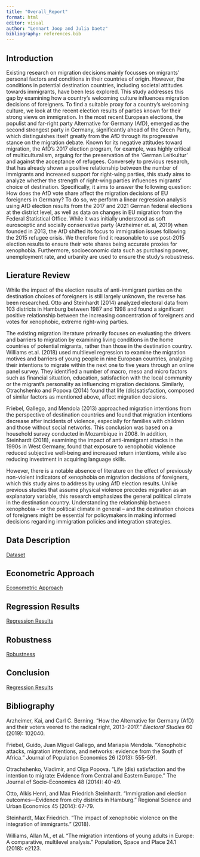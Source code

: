 ```yaml
---
title: "Overall_Report"
format: html
editor: visual
author: "Lennart Joop and Julia Daetz"
bibliography: references.bib
---
```


## Introduction

Existing research on migration decisions mainly focusses on migrants' personal factors and conditions in their countries of origin. However, the conditions in potential destination countries, including societal attitudes towards immigrants, have been less explored. This study addresses this gap by examining how a country's welcoming culture influences migration decisions of foreigners. To find a suitable proxy for a country's welcoming culture, we look at the recent election results of parties known for their strong views on immigration. In the most recent European elections, the populist and far-right party Alternative for Germany (AfD), emerged as the second strongest party in Germany, significantly ahead of the Green Party, which distinguishes itself greatly from the AfD through its progressive stance on the migration debate. Known for its negative attitudes toward migration, the AfD's 2017 election program, for example, was highly critical of multiculturalism, arguing for the preservation of the 'German Leitkultur' and against the acceptance of refugees. Conversely to previous research, that has already shown a positive relationship between the number of immigrants and increased support for right-wing parties, this study aims to analyze whether the strength of right-wing parties influences migrants' choice of destination. Specifically, it aims to answer the following question: How does the AfD vote share affect the migration decisions of EU foreigners in Germany? To do so, we perform a linear regression analysis using AfD election results from the 2017 and 2021 German federal elections at the district level, as well as data on changes in EU migration from the Federal Statistical Office. While it was initially understood as soft eurosceptic and socially conservative party (Arzheimer et. al, 2019) when founded in 2013, the AfD shifted its focus to immigration issues following the 2015 refugee crisis. We therefore find it reasonable to use post-2015 election results to ensure their vote shares being accurate proxies for xenophobia. Furthermore, socioeconomic data such as purchasing power, unemployment rate, and urbanity are used to ensure the study’s robustness.

## Lierature Review

While the impact of the election results of anti-immigrant parties on the destination choices of foreigners is still largely unknown, the reverse has been researched. Otto and Steinhardt (2014) analyzed electoral data from 103 districts in Hamburg between 1987 and 1998 and found a significant positive relationship between the increasing concentration of foreigners and votes for xenophobic, extreme right-wing parties.

The existing migration literature primarily focuses on evaluating the drivers and barriers to migration by examining living conditions in the home countries of potential migrants, rather than those in the destination country. Williams et.al. (2018) used multilevel regression to examine the migration motives and barriers of young people in nine European countries, analyzing their intentions to migrate within the next one to five years through an online panel survey. They identified a number of macro, meso and micro factors such as financial situation, education, satisfaction with the local community or the migrant's personality as influencing migration decisions. Similarly, Otrachshenko and Popova (2014) found that life (dis)satisfaction, composed of similar factors as mentioned above, affect migration decisions.

Friebel, Gallego, and Mendola (2013) approached migration intentions from the perspective of destination countries and found that migration intentions decrease after incidents of violence, especially for families with children and those without social networks. This conclusion was based on a household survey conducted in Mozambique in 2008. In addition, Steinhardt (2018), examining the impact of anti-immigrant attacks in the 1990s in West Germany, found that exposure to xenophobic violence reduced subjective well-being and increased return intentions, while also reducing investment in acquiring language skills.

However, there is a notable absence of literature on the effect of previously non-violent indicators of xenophobia on migration decisions of foreigners, which this study aims to address by using AfD election results. Unlike previous studies that assume physical violence precedes migration as an explanatory variable, this research emphasizes the general political climate in the destination country. Understanding the relationship between xenophobia – or the political climate in general – and the destination choices of foreigners might be essential for policymakers in making informed decisions regarding immigration policies and integration strategies.

## Data Description

[Dataset](./Dataset.html)

## Econometric Approach

[Econometric Approach](./Econometric_Approach.html)

## Regression Results

[Regression Results](./Regression_Results.html)

## Robustness

[Robustness](./Robustness.html)

## Conclusion

[Regression Results](./Regression_Results.html)

## Bibliography

Arzheimer, Kai, and Carl C. Berning. "How the Alternative for Germany (AfD) and their voters veered to the radical right, 2013–2017." *Electoral Studies* 60 (2019): 102040.

Friebel, Guido, Juan Miguel Gallego, and Mariapia Mendola. "Xenophobic attacks, migration intentions, and networks: evidence from the South of Africa." Journal of Population Economics 26 (2013): 555-591.

Otrachshenko, Vladimir, and Olga Popova. "Life (dis) satisfaction and the intention to migrate: Evidence from Central and Eastern Europe." The Journal of Socio-Economics 48 (2014): 40-49.

Otto, Alkis Henri, and Max Friedrich Steinhardt. "Immigration and election outcomes—Evidence from city districts in Hamburg." Regional Science and Urban Economics 45 (2014): 67-79.

Steinhardt, Max Friedrich. "The impact of xenophobic violence on the integration of immigrants." (2018).

Williams, Allan M., et al. "The migration intentions of young adults in Europe: A comparative, multilevel analysis." Population, Space and Place 24.1 (2018): e2123.
